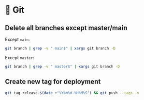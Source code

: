 # 🔀 Git

## Delete all branches except master/main

Except `main`:

```bash
git branch | grep -v " main$" | xargs git branch -D
```

Except `master`:

```bash
git branch | grep -v " master$" | xargs git branch -D
```

## Create new tag for deployment

```bash
git tag release-$(date +"%Y%m%d-%H%M%S") && git push --tags -v
```
